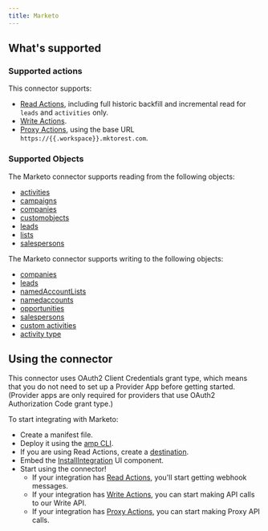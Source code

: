 ```yaml
---
title: Marketo
---
```

## What's supported

### Supported actions

This connector supports:
- [Read Actions](/read-actions), including full historic backfill and incremental read for `leads` and `activities` only.
- [Write Actions](/write-actions).
- [Proxy Actions](/proxy-actions), using the base URL `https://{{.workspace}}.mktorest.com`.

### Supported Objects
The Marketo connector supports reading from the following objects:

- [activities](https://developer.adobe.com/marketo-apis/api/mapi/#operation/getLeadActivitiesUsingGET)
- [campaigns](https://developer.adobe.com/marketo-apis/api/mapi/#operation/getCampaignsUsingGET)
- [companies](https://developer.adobe.com/marketo-apis/api/mapi/#operation/getCompaniesUsingGET)
- [customobjects](https://developer.adobe.com/marketo-apis/api/mapi/#operation/listCustomObjectsUsingGET)
- [leads](https://developer.adobe.com/marketo-apis/api/mapi/#operation/getLeadsByFilterUsingGET)
- [lists](https://developer.adobe.com/marketo-apis/api/mapi/#operation/getListsUsingGET)
- [salespersons](https://developer.adobe.com/marketo-apis/api/mapi/#operation/getSalesPersonUsingGET)

The Marketo connector supports writing to the following objects:

- [companies](https://developer.adobe.com/marketo-apis/api/mapi/#operation/syncCompaniesUsingPOST)
- [leads](https://developer.adobe.com/marketo-apis/api/mapi/#operation/syncLeadUsingPOST)
- [namedAccountLists](https://developer.adobe.com/marketo-apis/api/mapi/#operation/syncNamedAccountListsUsingPOST)
- [namedaccounts](https://developer.adobe.com/marketo-apis/api/mapi/#operation/syncNamedAccountsUsingPOST)
- [opportunities](https://developer.adobe.com/marketo-apis/api/mapi/#operation/syncOpportunitiesUsingPOST)
- [salespersons](https://developer.adobe.com/marketo-apis/api/mapi/#operation/syncSalesPersonsUsingPOST)
- [custom activities](https://developer.adobe.com/marketo-apis/api/mapi/#operation/addCustomActivityUsingPOST)
- [activity type](https://developer.adobe.com/marketo-apis/api/mapi/#operation/createCustomActivityTypeUsingPOST)

## Using the connector

This connector uses OAuth2 Client Credentials grant type, which means that you do not need to set up a Provider App before getting started. (Provider apps are only required for providers that use OAuth2 Authorization Code grant type.)


To start integrating with Marketo:
- Create a manifest file.
- Deploy it using the [amp CLI](/cli/overview).
- If you are using Read Actions, create a [destination](/destinations).
- Embed the [InstallIntegration](/embeddable-ui-components#install-integration) UI component.
- Start using the connector!
   - If your integration has [Read Actions](/read-actions), you'll start getting webhook messages.
   - If your integration has [Write Actions](/write-actions), you can start making API calls to our Write API.
   - If your integration has [Proxy Actions](/proxy-actions), you can start making Proxy API calls.
